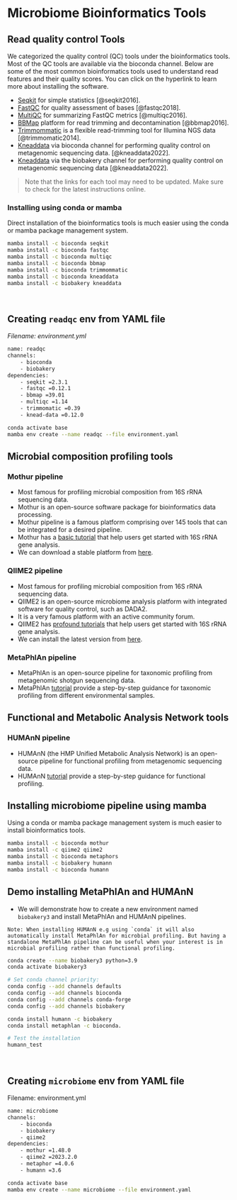 # Microbiome Bioinformatics Tools
## Read quality control Tools
We categorized the quality control (QC) tools under the bioinformatics tools. Most of the QC tools are available via the bioconda channel. Below are some of the most common bioinformatics tools used to understand read features and their quality scores. You can click on the hyperlink to learn more about installing the software.

- [Seqkit](https://anaconda.org/bioconda/seqkit/) for simple statistics [@seqkit2016].
- [FastQC](https://anaconda.org/bioconda/fastqc/) for quality assessment of bases [@fastqc2018].
- [MultiQC](https://anaconda.org/bioconda/multiqc/) for summarizing FastQC metrics [@multiqc2016].
- [BBMap](https://anaconda.org/bioconda/bbmap) platform for read trimming and decontamination [@bbmap2016].
- [Trimmommatic](https://anaconda.org/bioconda/trimmomatic/) is a flexible read-trimming tool for Illumina NGS data [@trimmomatic2014].
- [Kneaddata](https://anaconda.org/bioconda/kneaddata/) via bioconda channel for performing quality control on metagenomic sequencing data. [@kneaddata2022].
- [Kneaddata](https://anaconda.org/biobakery/kneaddata/) via the biobakery channel for performing quality control on metagenomic sequencing data [@kneaddata2022].

> Note that the links for each tool may need to be updated. Make sure to check for the latest instructions online.

### Installing using conda or mamba
Direct installation of the bioinformatics tools is much easier using the conda or mamba package management system.

```bash
mamba install -c bioconda seqkit
mamba install -c bioconda fastqc
mamba install -c bioconda multiqc
mamba install -c bioconda bbmap
mamba install -c bioconda trimmommatic
mamba install -c bioconda kneaddata
mamba install -c biobakery kneaddata
```

<br>

## Creating `readqc` env from YAML file
*Filename: environment.yml*

```bash
name: readqc
channels:
    - bioconda
    - biobakery
dependencies:
    - seqkit =2.3.1
    - fastqc =0.12.1
    - bbmap =39.01
    - multiqc =1.14
    - trimmomatic =0.39
    - knead-data =0.12.0
```

```bash
conda activate base
mamba env create --name readqc --file environment.yaml
```

## Microbial composition profiling tools
### Mothur pipeline 
- Most famous for profiling microbial composition from 16S rRNA sequencing data.
- Mothur is an open-source software package for bioinformatics data processing.
- Mothur pipeline is a famous platform comprising over 145 tools that can be integrated for a desired pipeline. 
- Mothur has a [basic tutorial](https://mothur.org/wiki/miseq_sop/) that help users get started with 16S rRNA gene analysis. 
- We can download a stable platform from [here](https://github.com/mothur/mothur/releases/).

### QIIME2 pipeline
- Most famous for profiling microbial composition from 16S rRNA sequencing data.
- QIIME2 is an open-source microbiome analysis platform with integrated software for quality control, such as DADA2.
- It is a very famous platform with an active community forum. 
- QIIME2 has [profound tutorials](https://docs.qiime2.org/2022.2/tutorials/) that help users get started with 16S rRNA gene analysis. 
- We can install the latest version from [here](https://docs.qiime2.org/2022.2/install/).

### MetaPhlAn pipeline
- MetaPhlAn is an open-source pipeline for taxonomic profiling from metagenomic shotgun sequencing data.
- MetaPhlAn [tutorial](https://github.com/biobakery/biobakery/wiki/metaphlan3) provide a step-by-step guidance for taxonomic profiling from different environmental samples.

## Functional and Metabolic Analysis Network tools
### HUMAnN pipeline
- HUMAnN (the HMP Unified Metabolic Analysis Network) is an open-source pipeline for functional profiling from metagenomic sequencing data.
- HUMAnN [tutorial](https://github.com/biobakery/biobakery/wiki/humann3) provide a step-by-step guidance for functional profiling.

## Installing microbiome pipeline using mamba
Using a conda or mamba package management system is much easier to install bioinformatics tools.

```bash
mamba install -c bioconda mothur
mamba install -c qiime2 qiime2
mamba install -c bioconda metaphors
mamba install -c biobakery humann
mamba install -c bioconda humann
```


## Demo installing MetaPhlAn and HUMAnN
- We will demonstrate how to create a new environment named `biobakery3` and install MetaPhlAn and HUMAnN pipelines.

```block
Note: When installing HUMAnN e.g using `conda` it will also automatically install MetaPhlAn for microbial profiling. But having a standalone MetaPhlAn pipeline can be useful when your interest is in microbial profiling rather than functional profiling. 
```


```bash
conda create --name biobakery3 python=3.9
conda activate biobakery3

# Set conda channel priority:
conda config --add channels defaults
conda config --add channels bioconda
conda config --add channels conda-forge
conda config --add channels biobakery

conda install humann -c biobakery
conda install metaphlan -c bioconda.

# Test the installation
humann_test

```



<br>

## Creating `microbiome` env from YAML file
Filename: environment.yml

```bash
name: microbiome
channels:
    - bioconda
    - biobakery
    - qiime2
dependencies:
    - mothur =1.48.0
    - qiime2 =2023.2.0
    - metaphor =4.0.6
    - humann =3.6
```

```bash
conda activate base
mamba env create --name microbiome --file environment.yaml
```

